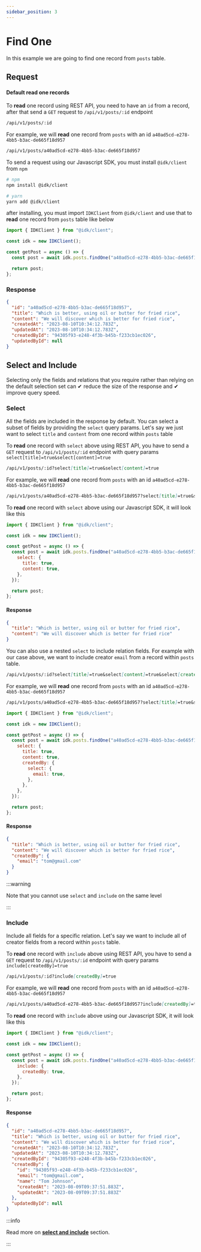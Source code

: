 ```yaml
---
sidebar_position: 3
---
```


# Find One


In this example we are going to find one record from `posts` table.

## Request

#### Default read one records

<Tabs>
  <TabItem value="rest_api" label="REST API" default>
  To <b>read</b> one record using REST API, you need to have an <code>id</code> from a record, after that send a <code>GET</code> request to <code>/api/v1/posts/:id</code> endpoint

```md title="[GET]"
/api/v1/posts/:id
```

For example, we will <b>read</b> one record from <code>posts</code> with an id <code>a40ad5cd-e278-4bb5-b3ac-de665f18d957</code>

```md title="[GET]"
/api/v1/posts/a40ad5cd-e278-4bb5-b3ac-de665f18d957
```

  </TabItem>
  <TabItem value="js_sdk" label="Javascript SDK">
    To send a request using our Javascript SDK, you must install <code>@idk/client</code> from <code>npm</code>

```bash
# npm
npm install @idk/client

# yarn
yarn add @idk/client
```

after installing, you must import <code>IDKClient</code> from <code>@idk/client</code> and use that to **read** one record from <code>posts</code> table like below

```javascript
import { IDKClient } from "@idk/client";

const idk = new IDKClient();

const getPost = async () => {
  const post = await idk.posts.findOne("a40ad5cd-e278-4bb5-b3ac-de665f18d957");

  return post;
};
```

  </TabItem>
</Tabs>

### Response

<BrowserWindow url="/api/v1/posts/a40ad5cd-e278-4bb5-b3ac-de665f18d957">

```json
{
  "id": "a40ad5cd-e278-4bb5-b3ac-de665f18d957",
  "title": "Which is better, using oil or butter for fried rice",
  "content": "We will discover which is better for fried rice",
  "createdAt": "2023-08-10T10:34:12.783Z",
  "updatedAt": "2023-08-10T10:34:12.783Z",
  "createdById": "94305f93-e248-4f3b-b45b-f233cb1ec026",
  "updatedById": null
}
```

</BrowserWindow>

## Select and Include

Selecting only the fields and relations that you require rather than relying on the default selection set can ✔ reduce the size of the response and ✔ improve query speed.

### Select

All the fields are included in the response by default. You can select a subset of fields by providing the `select` query params. Let's say we just want to select `title` and `content` from one record within `posts` table

<Tabs>
  <TabItem value="rest_api" label="REST API" default>
  To <b>read</b> one record with <code>select</code> above using REST API, you have to send a <code>GET</code> request to <code>/api/v1/posts/:id</code> endpoint with query params <code>select[title]=true&select[content]=true</code>

```md title="[GET]"
/api/v1/posts/:id?select[title]=true&select[content]=true
```

For example, we will <b>read</b> one record from <code>posts</code> with an id <code>a40ad5cd-e278-4bb5-b3ac-de665f18d957</code>

```md title="[GET]"
/api/v1/posts/a40ad5cd-e278-4bb5-b3ac-de665f18d957?select[title]=true&select[content]=true
```

  </TabItem>
  <TabItem value="js_sdk" label="Javascript SDK">
  To <b>read</b> one record with <code>select</code> above using our Javascript SDK, it will look like this

```javascript
import { IDKClient } from "@idk/client";

const idk = new IDKClient();

const getPost = async () => {
  const post = await idk.posts.findOne("a40ad5cd-e278-4bb5-b3ac-de665f18d957", {
    select: {
      title: true,
      content: true,
    },
  });

  return post;
};
```

  </TabItem>
</Tabs>

#### Response

<BrowserWindow url="/api/v1/posts/a40ad5cd-e278-4bb5-b3ac-de665f18d957?select[title]=true&select[content]=true">

```json
{
  "title": "Which is better, using oil or butter for fried rice",
  "content": "We will discover which is better for fried rice"
}
```

</BrowserWindow>

You can also use a nested `select` to include relation fields. For example with our case above, we want to include creator `email` from a record within `posts` table.

<Tabs>
  <TabItem value="rest_api" label="REST API" default>

```md title="[GET]"
/api/v1/posts/:id?select[title]=true&select[content]=true&select[createdBy][select][email]=true
```

For example, we will <b>read</b> one record from <code>posts</code> with an id <code>a40ad5cd-e278-4bb5-b3ac-de665f18d957</code>

```md title="[GET]"
/api/v1/posts/a40ad5cd-e278-4bb5-b3ac-de665f18d957?select[title]=true&select[content]=true&select[createdBy][select][email]=true
```

  </TabItem>
  <TabItem value="js_sdk" label="Javascript SDK">

```javascript
import { IDKClient } from "@idk/client";

const idk = new IDKClient();

const getPost = async () => {
  const post = await idk.posts.findOne("a40ad5cd-e278-4bb5-b3ac-de665f18d957", {
    select: {
      title: true,
      content: true,
      createdBy: {
        select: {
          email: true,
        },
      },
    },
  });

  return post;
};
```

  </TabItem>
</Tabs>

#### Response

<BrowserWindow url="/api/v1/posts/a40ad5cd-e278-4bb5-b3ac-de665f18d957?select[title]=true&select[content]=true&select[createdBy][select][email]=true">

```json
{
  "title": "Which is better, using oil or butter for fried rice",
  "content": "We will discover which is better for fried rice",
  "createdBy": {
    "email": "tom@gmail.com"
  }
}
```

</BrowserWindow>

:::warning

Note that you cannot use `select` and `include` on the same level

:::

### Include

Include all fields for a specific relation. Let's say we want to include all of creator fields from a record within `posts` table.

<Tabs>
  <TabItem value="rest_api" label="REST API" default>
  To <b>read</b> one record with <code>include</code> above using REST API, you have to send a <code>GET</code> request to <code>/api/v1/posts/:id</code> endpoint with query params <code>include[createdBy]=true</code>

```md title="[GET]"
/api/v1/posts/:id?include[createdBy]=true
```

For example, we will <b>read</b> one record from <code>posts</code> with an id <code>a40ad5cd-e278-4bb5-b3ac-de665f18d957</code>

```md title="[GET]"
/api/v1/posts/a40ad5cd-e278-4bb5-b3ac-de665f18d957?include[createdBy]=true
```

  </TabItem>
  <TabItem value="js_sdk" label="Javascript SDK">
  To <b>read</b> one record with <code>include</code> above using our Javascript SDK, it will look like this

```javascript
import { IDKClient } from "@idk/client";

const idk = new IDKClient();

const getPost = async () => {
  const post = await idk.posts.findOne("a40ad5cd-e278-4bb5-b3ac-de665f18d957", {
    include: {
      createdBy: true,
    },
  });

  return post;
};
```

  </TabItem>
</Tabs>

#### Response

<BrowserWindow url="/api/v1/posts/a40ad5cd-e278-4bb5-b3ac-de665f18d957?include[createdBy]=true">

```json
{
  "id": "a40ad5cd-e278-4bb5-b3ac-de665f18d957",
  "title": "Which is better, using oil or butter for fried rice",
  "content": "We will discover which is better for fried rice",
  "createdAt": "2023-08-10T10:34:12.783Z",
  "updatedAt": "2023-08-10T10:34:12.783Z",
  "createdById": "94305f93-e248-4f3b-b45b-f233cb1ec026",
  "createdBy": {
    "id": "94305f93-e248-4f3b-b45b-f233cb1ec026",
    "email": "tom@gmail.com",
    "name": "Tom Johnson",
    "createdAt": "2023-08-09T09:37:51.883Z",
    "updatedAt": "2023-08-09T09:37:51.883Z"
  },
  "updatedById": null
}
```

</BrowserWindow>

:::info

Read more on **[select and include](./)** section.

:::
